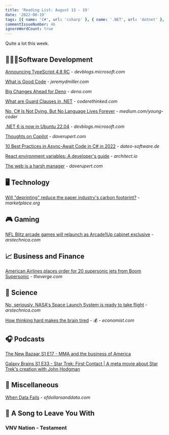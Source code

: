 ```yaml
---
title: 'Reading List: August 13 - 19'
date: '2022-08-19'
tags: [{ name: 'C#', url: 'csharp' }, { name: '.NET', url: 'dotnet' }, { name: 'TypeScript', url: 'typescript' }, { name: 'React', url: 'react' }, { name: 'Deno', url: 'deno' }, { name: 'NASA', url: 'nasa' }, { name: 'Artemis', url: 'artemis' }]
commentIssueNumber: 46
ignoreWordCount: true
---
```


Quite a lot this week.

## 👨🏼‍💻Software Development

[Announcing TypeScript 4.8 RC](https://devblogs.microsoft.com/typescript/announcing-typescript-4-8-rc/) - *devblogs.microsoft.com*

[What is Good Code](https://jeremydmiller.com/2022/08/09/what-is-good-code/) - *jeremydmiller.com*

[Big Changes Ahead for Deno](https://deno.com/blog/changes) - *deno.com*

[What are Guard Clauses in .NET](https://coderethinked.com/what-are-guard-clauses-in-net/) - *coderethinked.com*

[No, C# Is Not Dying. But No Language Lives Forever](https://medium.com/young-coder/no-c-is-not-dying-but-no-language-lives-forever-3f841aeeaf55) - *medium.com/young-coder*

[.NET 6 is now in Ubuntu 22.04](https://devblogs.microsoft.com/dotnet/dotnet-6-is-now-in-ubuntu-2204/) - *devblogs.microsoft.com*

[Thoughts on Copilot](https://daverupert.com/2022/08/github-copilot/) - *daverupert.com*

[10 Best Practices in Async-Await Code in C# in 2022](https://dateo-software.de/blog/best-practices-async-await/) - *dateo-software.de*

[React environment variables: A developer's guide](https://www.architect.io/blog/2022-08-16/react-environment-variables-developers-guide/) - *architect.io*

[The web is a harsh manager](https://daverupert.com/2022/08/web-is-a-harsh-manager/) - *daverupert.com*

## 🖥 Technology

[Will "deprinting" reduce the paper industry's carbon footprint?](https://www.marketplace.org/2022/08/17/will-deprinting-reduce-the-paper-industrys-carbon-footprint/) - *marketplace.org*

## 🎮 Gaming

[NFL Blitz arcade games will relaunch as Arcade1Up cabinet exclusive](https://arstechnica.com/gaming/2022/08/nfl-blitz-arcade-games-will-relaunch-as-arcade1up-cabinet-exclusive/) - *arstechnica.com*

## 📈 Business and Finance

[American Airlines places order for 20 supersonic jets from Boom Supersonic](https://www.theverge.com/2022/8/16/23308514/american-airlines-boom-supersonic-jet-order) - *theverge.com*

## 🔬 Science

[No, seriously, NASA's Space Launch System is ready to take flight](https://arstechnica.com/science/2022/08/nasa-declares-that-its-space-launch-system-rocket-is-now-ready-to-fly/) - *arstechnica.com*

[How thinking hard makes the brain tired](https://www.economist.com/science-and-technology/2022/08/11/how-thinking-hard-makes-the-brain-tired) - 💰 - *economist.com*

## 🎧 Podcasts

[The New Bazaar S1 E17 - MMA and the business of America](https://shows.acast.com/the-new-bazaar/episodes/mma-and-the-business-of-america)

[Galaxy Brains S1 E33 - Star Trek: First Contact | A meta movie about Star Trek's creation with John Hodgman](https://podcasts.apple.com/us/podcast/star-trek-first-contact-a-meta-movie-about-star/id1562785021?i=1000543045178)

## 🎒 Miscellaneous

[When Data Fails](https://ofdollarsanddata.com/when-data-fails/) - *ofdollarsanddata.com*

## 🎵 A Song to Leave You With

### VNV Nation - Testament

<YouTubeEmbed
    id="9kf0BiM6Unc"
    title="VNV Nation - Testament"
/>
